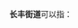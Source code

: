 '''长丰街道'''可以指：
{{PRC admin/disambig|13/01/02/010/000|42/01/04/011/000}}
{{disambig|cat=四字乡级行政区划消歧义}}